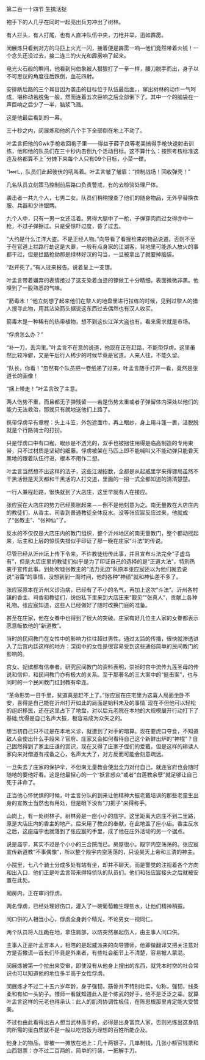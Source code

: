 

第二百一十四节 生擒活捉

袍手下的人几乎在同时一起亮出兵刃冲出了树林。

有人拦头，有人打尾，也有人直冲队伍中央，刀枪并举，迅如霹雳。

闵展炼只看到对方的马匹上火光一闪，接着便是霹雳一响—他们竟然带着火铳！一个念头还没过去，接二连三的火光和霹雳响了起来。

电光火石般的瞬间，他看到何伯象被人狠狠打了一拳一样，腰刀脱手而出，身子以不可思议的角度往后跌倒，血花四射。

安排断后路的三个耳目因为袭击的目标位于队伍最后面，，窜出树林的动作一气呵成，堪称动若脱兔一般，然而连着五次巨响之后全部倒下了。其中一个的脑袋在一声巨响之后少了一半，脑浆飞溅。

这是他最后看到的一幕。

三十秒之内，闵展炼和他的八个手下全部倒在地上不动了。

叶孟言把他的Gwk手枪收回袍子里——得益于薛子良等老美搞得手枪快速射击训练，他和他的队员们在三十秒内击倒九个活动目标。这不算什么：按照考核标准这连及格都算不上ˉ分摊下来每个人只有09个目标，小菜一碟。

“l∞rL，队员们此起彼伏的吼叫着。叶孟言皱了皱眉：“控制战场！回收弹壳！”

几名队员立刻策马控制前后路口负责警戒，有的去检验处理尸体。

袭击者一共九个人，七男二女。队员们稍稍搜查了他们的随身物品，无外乎替换衣服、兵器和少许银两。

九个人中，只有一男一女还活着。男得大腿中了一枪，子弹穿肉而过女得亦中一枪，不过子弹擦过。只是受惊吓过度，昏了过去。

“大约是什么江洋大盗。不是正经人物。”向导看了看搜检来的物品说道。否则不至于在官道上拦路行劫这是大罪，一般有点身家的江湖客，背地里可能杀人放火的事都干过，但是拦路抢劫那是绿林好汉的勾当，一旦被拿出了就要掉脑袋。

“赵开死了。”有人过来报告。说着呈上一支镖。

叶孟言带着嫌弃的表情接过了这支染着血迹的镖做工十分精细，表面微微非黑。他嗅到了一股熟悉的气味。

“箭毒木！”他立刻想了起来他们在黎人的地盘里进行拉练的时候，见到过黎人的猎人搜寻此物，用其沾染箭头据说这东西过去偶然也有汉人收买。

箭毒木是一种稀有的热带植物，想不到这伙江洋大盗也有。看来需求就是市场。

“俘虏怎么办？”

“补一刀，丢沟里。”叶孟言不在意的说道，他现在正在赶路，不能带俘虏。这里虽然比较冷僻，又是午后行人稀少的时候毕竟是官道。人来人往，不能久留。

“队长，你看！”忽然有个队员把一卷纸递了过来，叶孟言随手打开一看，竟然是张道长的画像！

“捆上带走！”叶孟言改了主意。

两人伤势不重，而且都无子弹残留——若是伤势太重或者子弹留体内深处以他们的能力无法救治，那就只有就地送他们上路了。

携带俘虏早有章程：头上斗笠，外包遮面巾，再上眼纱，身上用斗篷一裹，活脱脱就是个行路骑士的打扮。

只是俘虏口中有口枷，眼纱是不透光的，双手也被捆住用得是临高制造的专用束带，只不过材质是坚韧的细藤。俘虏被架在马匹上即不能喊叫又不能动弹只能昏天黑地的跟着队伍行进，根本不用作二想。

叶孟言当然想不出这样的法子，这些江湖招数，全都是从起威里学来得镖局虽然不干黑活但是天天都和干黑活的人打交道，里面的一招一式全都知道的清清楚楚。

一行人兼程赶路，很快就到了大店庄，这里早就有人在接应。

张应宸在大店庄的势力已经膨胀起来－－倒不是他刻意为之。南无量教在大店庄内的教徒们，从香主、司香到普通教徒全体反水。没等张应宸反应过来，他就成了“张教主”、“张神仙”了。

反水的不仅仅是大店庄内的教门组织，整个沂州地区的南无量教门，整个都动摇起来，坛主和上层的惊慌失措似乎印证了那一晚在庄家“斗法”的传说。

尽管已经从沂州坛上传下令来，不许教徒纷传此事，并且宣布斗法完全“子虚乌有”，但是大店庄里的教徒们似乎是为了印证自己的选择的是“正道大法”，特别热衷于宣传此事。到处吹嘘张教主的“法力无边”队原本张应宸还以为他们就去说说“浴雷”的事情，没想到到一周时间，他的各种“神绩”就和神仙差不多了。

张应宸原本在沂州义诊治病，已经有了不小的名气，再加上这次“斗法”。沂州各村镇的香主、司香和教徒们，纷纷私下里来到大店庄来“觐见”“张真人”，贡献上各种礼物。张应宸知道，这些人已经做好了随时改换门庭的准备。

甚至在庄家，他在女眷中也得到了很大的突破。庄家有好几位主人家的女眷都表示愿意皈依他的“新道教”。

当时的民间教门在女性中的影响力往往超过男性。通过太监的传播，很快就渗透进入了后宫内廷这样的地方：深闺中的女性是很容易受到这些通俗简单的民间教门的影响的。

宫女、妃嫔都有信奉者。研究民间教门的资料表明，崇祯时宫中流传九莲圣母的传说和信仰，和民间教门亦有极大的关系。至于那著名的三大案中的“挺击案”，也与同时的一个民间教门红封教有牵连。

“革命形势一日千里，贫道真是赶不上了。”张应宸在庄宅里为这喜人局面坐卧不安，喜得是自己能在沂州打开如此的局面是始料未及的事情ˉ现在不但他可以轻松的组织移民，还在这里占下了地盘，对以后元老院在本地的大规模展开行动打下了基础;忧得是自己名声大振，极容易成为众矢之的。

想当初自己只不过是在本地义诊，就遭到了对手的暗算。现在要虎口夺食，不知道敌人会使出什么手段来？官府、庄家又会如何看待自己这个新鲜出炉的“神棍”？自己固然得到了家主庄谦的赏识，现在又得了庄家子侄们的爱戴，但是这样的耕读人家向来对僧道有戒备之心，名声太大了，对方反而可能会刻意疏远。

一旦失去了庄家的保护伞，不但南无量教会使出全力对付自己，就连官府也会随时随地的要他好看。这是他最担心的一个“妖言惑众”或者“白莲教余孽”就足够让自己死于非命了。

正当他心怀忧惧的时候，叶孟言分队的到来让他精神大振老戴培训的那些老童生出身的宣教士当然也有用处，但是眼下没有“刀把子”来得称手。

山岗上，有一处树林子。树林旁是一座小小的庙宇。这里距离大店庄不到二里路，原是大店庄内的香主的地产。后来用了教众的奉献，在此地盖了座小庙。香主反水之后，这座庙宇也就落到了张应宸的手里，成了他在庄外活动的另一个据点。

说是庙宇，其实不过是个小小的三合院而已。房屋很小。殿宇内空荡荡的。张应宸宣传新道教“不事偶像”，所以整个殿宇内空荡荡的，只设昊天上帝和三清的神主。

小院里，七八个骑士分成多处有站有坐，却并不聊天。而是警觉的注视着各个方向和出入口．他们正是叶孟言带来得特侦队的队员们。他们和张应宸接头之后就被安置在此处。

厢房内，正在审问俘虏。

两名俘虏，已经处理好伤口，灌入了一碗葡萄糖生理盐水，让他们精神稍振。

问口供的人相当小心，俘虏全身剥个精光，不论男女一视同仁。

两个队员将人压跪在地，拿住肩部，以防突然暴起伤人，由主事人问口供。

主事人正是叶孟言本人，相陪的是起威派来的向导镖师，他即做翻译又把关注意对方是否撒谎—首长们毕竟是外来者，有些社会细节上不清楚，容易被人蒙混。

闵展炼被第一个拉出来受审，即使没有从他身上搜出的东西，就凭本时空的社会常识也可以知道他的地位多半高于女性俘虏。

闵展炼才不过二十五六岁年龄，身子强韧，筋骨并不特别壮实，匀称，强韧，线条柔和有如一头豹子。镖师一看就知道此人是个练武的好手，绝不是泛泛之辈。就算叶孟言这样的元老也得承认：此人的肌肉协调性极佳，在陈思根那里肯定能大受赞美。

不过也由此看得出古人想当武林高手的，必得是出身富庶人家，否则光练出这身肌肉所需的蛋白质就不是一般以吃饱饭为理想的百姓所能企及。

他身上的物品，皆被一一摊放在地上：几十两银子，几串制钱，几张小额官钱票和山西银票：亦不过二百两的。简单的行装，一把解手刀。

